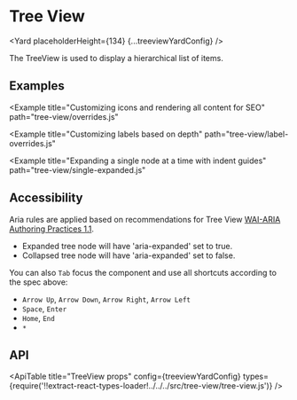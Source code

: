 <!--
Copyright (c) 2018-2020 Uber Technologies, Inc.

This source code is licensed under the MIT license found in the
LICENSE file in the root directory of this source tree.
-->






# Tree View

<Yard placeholderHeight={134} {...treeviewYardConfig} />

The TreeView is used to display a hierarchical list of items.

## Examples

<Example title="Basic usage" path="tree-view/basic.js">
  <TreeViewBasic />
</Example>

<Example title="Adding custom labels" path="tree-view/custom-label.js">
  <CustomLabelledTreeView />
</Example>

<Example
  title="Customizing icons and rendering all content for SEO"
  path="tree-view/overrides.js"
>
  <TreeViewOverrides />
</Example>

<Example
  title="Customizing labels based on depth"
  path="tree-view/label-overrides.js"
>
  <TreeViewLabelOverrides />
</Example>

<Example
  title="Expanding a single node at a time with indent guides"
  path="tree-view/single-expanded.js"
>
  <SingleExpanded />
</Example>

<Example title="Using interactable elements in a tree node label" path="tree-view/interactable.js">
  <LabelInteractable />
</Example>

<Example title="Stateful (uncontrolled) usage" path="tree-view/uncontrolled.js">
  <TreeViewUncontrolled />
</Example>

## Accessibility

Aria rules are applied based on recommendations for Tree View [WAI-ARIA Authoring Practices 1.1](https://www.w3.org/TR/wai-aria-practices/#TreeView).

- Expanded tree node will have 'aria-expanded' set to true.
- Collapsed tree node will have 'aria-expanded' set to false.

You can also `Tab` focus the component and use all shortcuts according to the spec above:

- `Arrow Up`, `Arrow Down`, `Arrow Right`, `Arrow Left`
- `Space`, `Enter`
- `Home`, `End`
- `*`

## API

<ApiTable
  title="TreeView props"
  config={treeviewYardConfig}
  types={require('!!extract-react-types-loader!../../../src/tree-view/tree-view.js')}
/>

<Exports
  component={TreeViewExports}
  title="Tree View exports"
  path="baseui/tree-view"
/>
